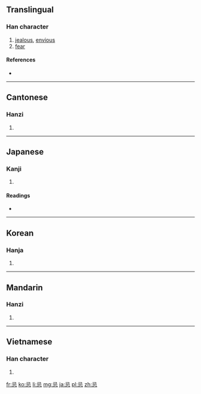 ==Translingual==

===Han character===
{{Han char|rn=61|rad=心|as=03|sn=7|four=1733<sub>1</sub>|canj=尸山心 (SUP)|ids=⿱[[己]][[心]]}}

# [[jealous]], [[envious]]
# [[fear]]

====References====
* {{Han ref|kx=0376.010|dkj=10310|dj=0702.100|hdz=42270.110|uh=5FCC|ud=24524|bh=A7D2|bd=42962}}

----

==Cantonese==

===Hanzi===
{{yue-hanzi|jyut=|y=gei6}}

# {{defn|Cantonese|sort=心03}}

----

==Japanese==

===Kanji===
{{ja-kanji|grade=c|rs=心03}}

# {{defn|Japanese|sort=心03}}

====Readings====
* {{ja-readings|on=[[き]] (ki)|kun=[[いむ]] (imu)}}

----

==Korean==

===Hanja===
{{ko-hanja|hangeul=기|eumhun=|rv=gi|mr=ki|y=ki}}

# {{defn|Korean|sort=心03}}

----

==Mandarin==

===Hanzi===
{{cmn-hanzi|pin=[[jì]] ([[ji4]])|wg=chi<sup>4</sup>}}

# {{defn|Mandarin|sort=心03}}

----

==Vietnamese==

===Han character===
{{vi-hantu|[[kị]], [[cạy]], [[cậy]], [[kỵ]], [[cữ]], [[kiêng]]|rs=心03}}

# {{defn|Vietnamese|sort=心03}}

[[fr:忌]]
[[ko:忌]]
[[li:忌]]
[[mg:忌]]
[[ja:忌]]
[[pl:忌]]
[[zh:忌]]